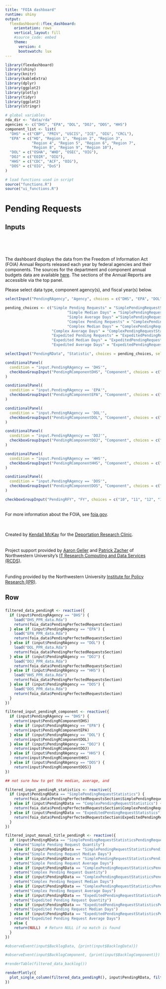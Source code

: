 ```yaml
---
title: "FOIA dashboard"
runtime: shiny
output: 
  flexdashboard::flex_dashboard:
    orientation: rows
    vertical_layout: fill
    #source_code: embed
    theme:
      version: 4
      bootswatch: lux
---
```


```r
library(flexdashboard)
library(shiny)
library(knitr)
library(kableExtra)
library(dplyr)
library(ggplot2)
library(plotly)
library(tidyr)
library(ggplot2)
library(stringr)

# global variables
rda_dir <- "data/rda"
agencies <- c("DHS", "EPA", "DOL", "DOJ", "DOS", "HHS")
component_list <- list(
  "DHS" = c("CBP", "PRIV", "USCIS", "ICE", "OIG", "CRCL"),
  "EPA" = c("HQ", "Region 1", "Region 2", "Region 3",
            "Region 4", "Region 5", "Region 6", "Region 7",
            "Region 8", "Region 9", "Region 10"),
  "DOL" = c("OSHA", "WHD", "OSEC", "OIG"),
  "DOJ" = c("EOIR", "OIG"),
  "HHS" = c("CDC", "ACF", "OIG"),
  "DOS" = c("OIG", "DoS")
)

# load functions used in script
source("functions.R")
source("ui_functions.R")
```

Pending Requests
=====================================

Inputs {.sidebar}
-------------------------------------

<br>
<br>
<br>

The dashboard displays the data from the Freedom of Information Act (FOIA) Annual Reports released each year by federal agencies and their components. The sources for the department and component annual budgets data are available [here](https://www.justice.gov/oip/reports-1). The sections of the Annual Reports are accessible via the top panel. 

Please select data type, component agency(s), and fiscal year(s) below. 

```r
selectInput("PendingRAgency", "Agency", choices = c("DHS", "EPA", "DOL", "DOJ", "DOS", "HHS"), selected = c("DHS"))

pending_choices <- c("Simple Pending Requests" = "SimplePendingRequestStatisticsPendingRequestQuantity",
                            "Simple Median Days" = "SimplePendingRequestStatisticsPendingRequestMedianDaysValue",
                            "Simple Average Days" ="SimplePendingRequestStatisticsPendingRequestAverageDaysValue",
                            "Complex Pending Requests" = "ComplexPendingRequestStatisticsPendingRequestQuantity",
                            "Complex Median Days" = "ComplexPendingRequestStatisticsPendingRequestMedianDaysValue",
                     "Complex Average Days" = "ComplexPendingRequestStatisticsPendingRequestAverageDaysValue",
                     "Expedited Pending Requests" = "ExpeditedPendingRequestStatisticsPendingRequestQuantity",
                     "Expedited Median Days" = "ExpeditedPendingRequestStatisticsPendingRequestMedianDaysValue",
                     "Expedited Average Days" = "ExpeditedPendingRequestStatisticsPendingRequestAverageDaysValue")

selectInput("PendingRData", "Statistic", choices = pending_choices, selected = c("Simple Pending Requests"))

conditionalPanel(
  condition = "input.PendingRAgency == 'DHS'",
  checkboxGroupInput("PendingRComponentDHS", "Component", choices = c("CBP", "PRIV", "USCIS", "ICE", "OIG", "CRCL"), selected = c("CBP", "PRIV", "USCIS"))
)

conditionalPanel(
  condition = "input.PendingRAgency == 'EPA'",
  checkboxGroupInput("PendingRComponentEPA", "Component", choices = c("HQ", "Region 1", "Region 2", "Region 3", "Region 4", "Region 5", "Region 6", "Region 7", "Region 8", "Region 9", "Region 10"), selected = c("HQ"))
)

conditionalPanel(
  condition = "input.PendingRAgency == 'DOL'",
  checkboxGroupInput("PendingRComponentDOL", "Component", choices = c("OSHA", "WHD", "OSEC", "OIG"), selected = c("OIG", "OSHA"))
)

conditionalPanel(
  condition = "input.PendingRAgency == 'DOJ'",
  checkboxGroupInput("PendingRComponentDOJ", "Component", choices = c("EOIR", "OIG"), selected = c("EOIR"))
)

conditionalPanel(
  condition = "input.PendingRAgency == 'HHS'", 
  checkboxGroupInput("PendingRComponentHHS", "Component", choices = c("CDC", "ACF", "OIG"), selected = c("CDC"))
)

conditionalPanel(
  condition = "input.PendingRAgency == 'DOS'", 
  checkboxGroupInput("PendingRComponentDOS", "Component", choices = c("OIG", "DoS"), selected = c("OIG"))
)

checkboxGroupInput("PendingRFY", "FY", choices = c("10", "11", "12", "13", "14", "15", "16", "17", "18", "19", "20", "21", "22"), selected = c("10", "11", "12", "13", "14", "15", "16", "17", "18"))

```

<br/>
For more information about the FOIA, see [foia.gov](https://www.foia.gov).

<br/><br/>
Created by [Kendall McKay](https://deportation-research.buffett.northwestern.edu/people/) for the [Deportation Research Clinic](https://deportation-research.buffett.northwestern.edu).
<br>
<br>
<br>
Project support provided by [Aaron Geller](https://faculty.wcas.northwestern.edu/aaron-geller/) and [Patrick Zacher](https://www.linkedin.com/in/patrick-zacher/) of Northwestern University's [IT Research Computing and Data Services (RCDS)](https://www.it.northwestern.edu/departments/it-services-support/research/).
<br>
<br>
<br>
Funding provided by the Northwestern University [Institute for Policy Research (IPR)](https://www.ipr.northwestern.edu).

Row {data-height=300}
-------------------------------------

###

```r
filtered_data_pendingR <- reactive({
  if (input$PendingRAgency == "DHS") {
    load("DHS_PPR_data.Rda")
    return(foia_data$PendingPerfectedRequestsSection)
  } else if (input$PendingRAgency == "EPA") {
    load("EPA_PPR_data.Rda")
    return(foia_data$PendingPerfectedRequestsSection)
  } else if (input$PendingRAgency == "DOL") {
    load("DOL_PPR_data.Rda")
    return(foia_data$PendingPerfectedRequestsSection)
  } else if (input$PendingRAgency == "DOJ") {
    load("DOJ_PPR_data.Rda")
    return(foia_data$PendingPerfectedRequestsSection)
  } else if (input$PendingRAgency == "HHS") {
    load("HHS_PPR_data.Rda")
    return(foia_data$PendingPerfectedRequestsSection)
  } else if (input$PendingRAgency == "DOS") {
    load("DOS_PPR_data.Rda")
    return(foia_data$PendingPerfectedRequestsSection)
  }
})

filtered_input_pendingR_component <- reactive({
  if (input$PendingRAgency == "DHS") {
    return(input$PendingRComponentDHS)
  } else if (input$PendingRAgency == "EPA") {
    return(input$PendingRComponentEPA)
  } else if (input$PendingRAgency == "DOL") {
    return(input$PendingRComponentDOL)
  } else if (input$PendingRAgency == "DOJ") {
    return(input$PendingRComponentDOJ)
  } else if (input$PendingRAgency == "HHS") {
    return(input$PendingRComponentHHS)
  } else if (input$PendingRAgency == "DOS") {
    return(input$PendingRComponentDOS)}
})

## not sure how to get the median, average, and 

filtered_input_pendingR_statistics <- reactive({
  if (input$PendingRData == "SimplePendingRequestStatistics") {
    return(foia_data$PendingPerfectedRequestsSection$SimplePendingRequestStatistics)
  } else if (input$PendingRData == "ComplexPendingRequestStatistics") {
    return(foia_data$PendingPerfectedRequestsSection$ComplexPendingRequestStatistics)
  } else if (input$PendingRData == "ExpeditedPendingRequestStatistics") {
    return(foia_data$PendingPerfectedRequestsSection$ExpeditedPendingRequestStatistics)
  }
})

filtered_input_manual_title_pendingR <- reactive({
  if (input$PendingRData == "SimplePendingRequestStatisticsPendingRequestQuantity") {
    return("Simple Pending Request Quantity")
  } else if (input$PendingRData == "SimplePendingRequestStatisticsPendingRequestMedianDaysValue") {
    return("Simple Pending Request Median Days")
  } else if (input$PendingRData == "SimplePendingRequestStatisticsPendingRequestAverageDaysValue") {
    return("Simple Pending Request Average Days")
  } else if (input$PendingRData == "ComplexPendingRequestStatisticsPendingRequestQuantity") {
    return("Complex Pending Request Quantity")
  } else if (input$PendingRData == "ComplexPendingRequestStatisticsPendingRequestMedianDaysValue") {
    return("Complex Pending Request Median Days")
  } else if (input$PendingRData == "ComplexPendingRequestStatisticsPendingRequestAverageDaysValue") {
    return("Complex Pending Request Average Days")
  } else if (input$PendingRData == "ExpeditedPendingRequestStatisticsPendingRequestQuantity") {
    return("Expedited Pending Request Quantity")
  } else if (input$PendingRData == "ExpeditedPendingRequestStatisticsPendingRequestMedianDaysValue") {
    return("Expedited Pending Request Median Days")
  } else if (input$PendingRData == "ExpeditedPendingRequestStatisticsPendingRequestAverageDaysValue") {
    return("Expedited Pending Request Average Days")
  } else {
    return(NULL)  # Return NULL if no match is found
  }
})

#observeEvent(input$BacklogData, {print(input$BacklogData)})

#observeEvent(input$BacklogComponent, {print(input$BacklogComponent)})

#renderTable(filtered_data_backlog())

renderPlotly({
  plot_single_column(filtered_data_pendingR(), input$PendingRData, filtered_input_pendingR_component(),  input$PendingRFY, manual_titles = filtered_input_manual_title_pendingR())
})
```
